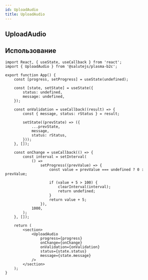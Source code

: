 ```yaml
---
id: UploadAudio
title: UploadAudio
---
```



## UploadAudio
<Description name="UploadAudio" />
<PropsTable name="UploadAudio" />
<StorybookLink name="UploadAudio" />

## Использование

```tsx live
import React, { useState, useCallback } from 'react';
import { UploadAudio } from '@salutejs/plasma-b2c';

export function App() {
    const [progress, setProgress] = useState(undefined);

    const [state, setState] = useState({
        status: undefined,
        message: undefined,
    });

    const onValidation = useCallback((result) => {
        const { message, status: rStatus } = result;

        setState((prevState) => ({
            ...prevState,
            message,
            status: rStatus,
        }));
    }, []);

    const onChange = useCallback(() => {
        const interval = setInterval(
            () =>
                setProgress((prevValue) => {
                    const value = prevValue === undefined ? 0 : prevValue;

                    if (value + 5 > 100) {
                        clearInterval(interval);
                        return undefined;
                    }
                    return value + 5;
                }),
            1000,
        );
    }, []);

    return (
        <section>
            <UploadAudio
                progress={progress}
                onChange={onChange}
                onValidation={onValidation}
                status={state.status}
                message={state.message}
            />
        </section>
    );
}
```
